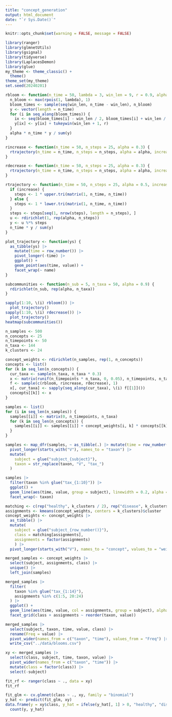 ```yaml
---
title: "concept_generation"
output: html_document
date: "`r Sys.Date()`"
---
```


```r
knitr::opts_chunk$set(warning = FALSE, message = FALSE)
```

```r
library(ranger)
library(glmnetUtils)
library(gsignal)
library(tidyverse)
library(LaplacesDemon)
library(glue)
my_theme <- theme_classic() +
  theme()
theme_set(my_theme)
set.seed(20240201)
```

```r
rbloom <- function(n_time = 50, lambda = 3, win_len = 9, r = 0.9, alpha = 0.4) {
  n_bloom <- max(rpois(1, lambda), 1)
  bloom_times <- sample(seq(win_len, n_time - win_len), n_bloom)
  y <- vector(length = n_time)
  for (i in seq_along(bloom_times)) {
    ix <- seq(bloom_times[i] - win_len / 2, bloom_times[i] + win_len / 2)
    y[ix] <- y[ix] + tukeywin(win_len + 1, r)
  }
  alpha * n_time * y / sum(y)
}

rincrease <- function(n_time = 50, n_steps = 25, alpha = 0.3) {
  rtrajectory(n_time = n_time, n_steps = n_steps, alpha = alpha, increase = TRUE)
}

rdecrease <- function(n_time = 50, n_steps = 25, alpha = 0.3) {
  rtrajectory(n_time = n_time, n_steps = n_steps, alpha = alpha, increase = FALSE)
}

rtrajectory <- function(n_time = 50, n_steps = 25, alpha = 0.5, increase = TRUE) {
  if (increase) {
    steps <- 1 * upper.tri(matrix(1, n_time, n_time))
  } else {
    steps <- 1 * lower.tri(matrix(1, n_time, n_time))
  }
  steps <- steps[seq(1, nrow(steps), length = n_steps), ]
  u <- rdirichlet(1, rep(alpha, n_steps))
  y <- u %*% steps
  n_time * y / sum(y)
}

plot_trajectory <- function(ys) {
  as_tibble(ys) |>
    mutate(time = row_number()) |>
    pivot_longer(-time) |>
    ggplot() +
    geom_point(aes(time, value)) +
    facet_wrap(~ name)
}

subcommunities <- function(n_sub = 5, n_taxa = 50, alpha = 0.9) {
  rdirichlet(n_sub, rep(alpha, n_taxa))
}

sapply(1:10, \(i) rbloom()) |>
  plot_trajectory()
sapply(1:10, \(i) rdecrease()) |>
  plot_trajectory()
heatmap(subcommunities())
```

```r
n_samples <- 500
n_concepts <- 25
n_timepoints <- 50
n_taxa <- 144
k_clusters <- 24
```

```r
concept_weights <- rdirichlet(n_samples, rep(1, n_concepts))
concepts <- list()
for (k in seq_len(n_concepts)) {
  cur_taxa <- sample(n_taxa, n_taxa * 0.3)
  x <- matrix(runif(n_timepoints * n_taxa, 0, 0.05), n_timepoints, n_taxa)
  f <- sample(c(rbloom, rincrease, rdecrease), 1)
  x[, cur_taxa] <- sapply(seq_along(cur_taxa), \(i) f[[1]]())
  concepts[[k]] <- x
}

samples <- list()
for (i in seq_len(n_samples)) {
  samples[[i]] <- matrix(0, n_timepoints, n_taxa)
  for (k in seq_len(n_concepts)) {
    samples[[i]] <- samples[[i]] + concept_weights[i, k] * concepts[[k]]
  }
}

samples <- map_dfr(samples, ~ as_tibble(.) |> mutate(time = row_number()), .id = "subject") |>
  pivot_longer(starts_with("V"), names_to = "taxon") |>
  mutate(
    subject = glue("subject_{subject}"),
    taxon = str_replace(taxon, "V", "tax_")
  )

samples |>
  filter(taxon %in% glue("tax_{1:10}")) |>
  ggplot() +
  geom_line(aes(time, value, group = subject), linewidth = 0.2, alpha = 0.5) +
  facet_wrap(~ taxon)
```

```r
matching <- c(rep("healthy", k_clusters / 2), rep("disease", k_clusters / 2))
assignments <- kmeans(concept_weights, centers = k_clusters)$cluster
concept_weights <- concept_weights |>
  as_tibble() |>
  mutate(
    subject = glue("subject_{row_number()}"),
    class = matching[assignments],
    assignments = factor(assignments)
    ) |>
  pivot_longer(starts_with("V"), names_to = "concept", values_to = "weight")
```

```r
merged_samples <- concept_weights |>
  select(subject, assignments, class) |>
  unique() |>
  left_join(samples)

merged_samples |>
  filter(
    taxon %in% glue("tax_{1:14}"),
    assignments %in% c(1:5, 20:24)
  ) |>
  ggplot() +
  geom_line(aes(time, value, col = assignments, group = subject), alpha = 0.2, linewidth = 0.4) +
  facet_grid(class + assignments ~ reorder(taxon, value))
```

```r
merged_samples |>
  select(subject, taxon, time, value, class) |>
  rename(Freq = value) |>
  pivot_wider(names_from = c("taxon", "time"), values_from = "Freq") |>
  write_csv("../data/blooms.csv")
```

```r
xy <- merged_samples |>
  select(class, subject, time, taxon, value) |>
  pivot_wider(names_from = c("taxon", "time")) |>
  mutate(class = factor(class)) |>
  select(-subject)

fit_rf <- ranger(class ~ ., data = xy)
fit_rf

fit_glm <- cv.glmnet(class ~ ., xy, family = "binomial")
y_hat <- predict(fit_glm, xy)
data.frame(y = xy$class, y_hat = ifelse(y_hat[, 1] > 0, "healthy", "disease")) |>
  count(y, y_hat)
```
